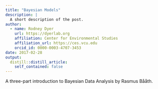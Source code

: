 ```yaml
---
title: "Bayesian Models"
description: |
  A short description of the post.
author:
  - name: Rodney Dyer
    url: https://dyerlab.org
    affiliation: Center for Environmental Studies
    affiliation_url: https://ces.vcu.edu
    orcid_id: 0000-0003-4707-3453
date: 2017-02-28
output:
  distill::distill_article:
    self_contained: false
---
```





A three-part introduction to Bayesian Data Analysis by Rasmus Bååth.

<!--more-->



&nbsp;
 
 
 
